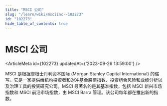 ```yaml
---
title: "MSCI 公司"
slug: "/learn/wiki/msciinc--102273"
id: "102273"
hide_table_of_contents: true
---
```



# MSCI 公司

<ArticleMeta id={102273} updatedAt={'2023-09-26 13:59:00'} />
<div className='border-solid border-b border-t-0 my-4 border-[var(--ifm-color-gray-300)]' />

MSCI 是根据摩根士丹利资本国际 (Morgan Stanley Capital International) 的缩写。它是一家提供给机构投资者和对冲基金股票指数、投资组合风险和业绩分析以及治理工具的投资研究公司。MSCI 最著名的是其基准指数，包括 MSCI 新兴市场指数和 MSCI 前沿市场指数，由 MSCI Barra 管理。该公司每年都在推出新的指数。
